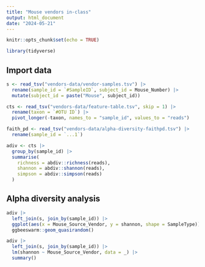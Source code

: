 ```yaml
---
title: "Mouse vendors in-class"
output: html_document
date: "2024-05-21"
---
```


```r
knitr::opts_chunk$set(echo = TRUE)
```

```r
library(tidyverse)
```

## Import data

```r
s <- read_tsv("vendors-data/vendor-samples.tsv") |>
  rename(sample_id = `#SampleID`, subject_id = Mouse_Number) |>
  mutate(subject_id = paste("Mouse", subject_id))
```

```r
cts <- read_tsv("vendors-data/feature-table.tsv", skip = 1) |>
  rename(taxon = `#OTU ID`) |>
  pivot_longer(-taxon, names_to = "sample_id", values_to = "reads")
```

```r
faith_pd <- read_tsv("vendors-data/alpha-diversity-faithpd.tsv") |>
  rename(sample_id = `...1`)
```

```r
adiv <- cts |>
  group_by(sample_id) |>
  summarise(
    richness = abdiv::richness(reads),
    shannon = abdiv::shannon(reads),
    simpson = abdiv::simpson(reads)
  )
```

## Alpha diversity analysis

```r
adiv |>
  left_join(s, join_by(sample_id)) |>
  ggplot(aes(x = Mouse_Source_Vendor, y = shannon, shape = SampleType)) +
  ggbeeswarm::geom_quasirandom()
```

```r
adiv |>
  left_join(s, join_by(sample_id)) |>
  lm(shannon ~ Mouse_Source_Vendor, data = _) |>
  summary()
```

